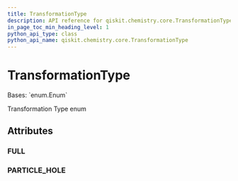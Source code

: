 ```yaml
---
title: TransformationType
description: API reference for qiskit.chemistry.core.TransformationType
in_page_toc_min_heading_level: 1
python_api_type: class
python_api_name: qiskit.chemistry.core.TransformationType
---
```


# TransformationType

<Class id="qiskit.chemistry.core.TransformationType" isDedicatedPage={true} github="https://github.com/qiskit-community/qiskit-aqua/tree/stable/0.9/qiskit/chemistry/core/hamiltonian.py" signature="TransformationType(value)" modifiers="class">
  Bases: `enum.Enum`

  Transformation Type enum

  ## Attributes

  ### FULL

  <Attribute id="qiskit.chemistry.core.TransformationType.FULL" attributeValue="'full'" />

  ### PARTICLE\_HOLE

  <Attribute id="qiskit.chemistry.core.TransformationType.PARTICLE_HOLE" attributeValue="'particle_hole'" />
</Class>

